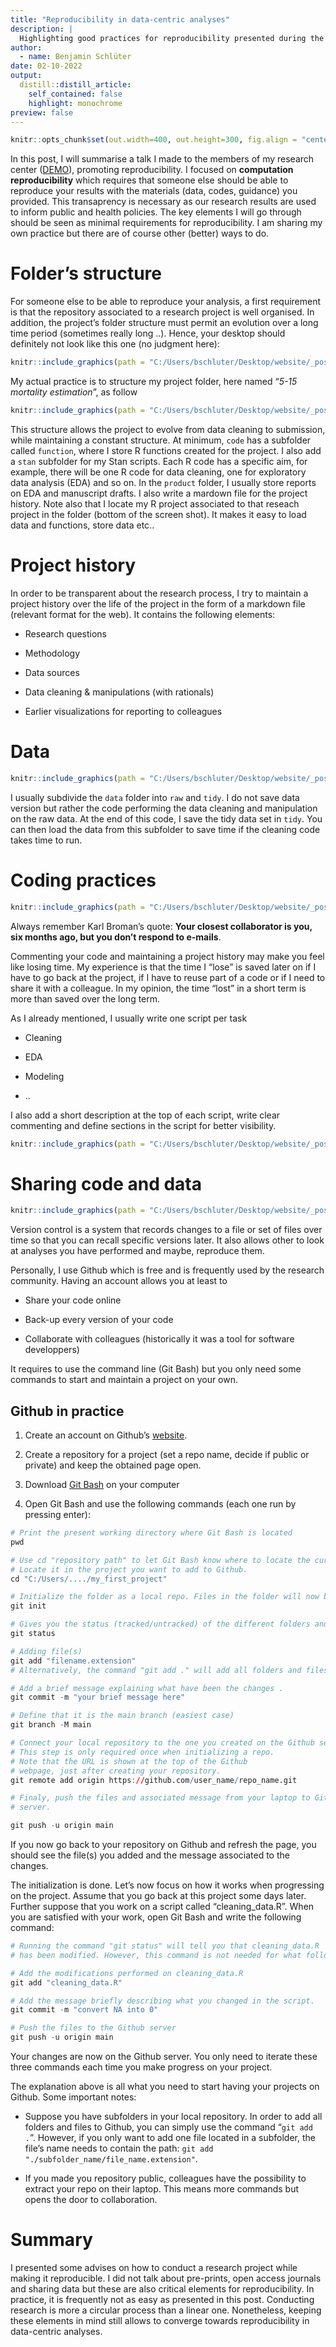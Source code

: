 ```yaml
---
title: "Reproducibility in data-centric analyses"
description: |
  Highlighting good practices for reproducibility presented during the DEMO council.
author:
  - name: Benjamin Schlüter
date: 02-10-2022
output:
  distill::distill_article:
    self_contained: false
    highlight: monochrome
preview: false
---
```


```r
knitr::opts_chunk$set(out.width=400, out.height=300, fig.align = "center")
```


In this post, I will summarise a talk I made to the members of my research center ([DEMO](https://uclouvain.be/en/research-institutes/iacchos/demo)), promoting reproducibility. I focused on **computation reproducibility** which requires that someone else should be able to reproduce your results with the materials (data, codes, guidance) you provided. This transaprency is necessary as our research results are used to inform public and health policies. The key elements I will go through should be seen as minimal requirements for reproducibility. I am sharing my own practice but there are of course other (better) ways to do.


# Folder's structure

For someone else to be able to reproduce your analysis, a first requirement is that the repository associated to a research project is well organised. In addition, the project's folder structure must permit an evolution over a long time period (sometimes really long ..). Hence, your desktop should definitely not look like this one (no judgment here):


```r
knitr::include_graphics(path = "C:/Users/bschluter/Desktop/website/_posts/2022-03-02-reproducibility-in-data-centric-analysis/messy_files.jpg")
```

My actual practice is to structure my project folder, here named "*5-15 mortality estimation*", as follow

```r
knitr::include_graphics(path = "C:/Users/bschluter/Desktop/website/_posts/2022-03-02-reproducibility-in-data-centric-analysis/clean_files.png")
```

This structure allows the project to evolve from data cleaning to submission, while maintaining a constant structure. At minimum, `code` has a subfolder called `function`, where I store R functions created for the project. I also add a `stan` subfolder for my Stan scripts. Each R code has a specific aim, for example, there will be one R code for data cleaning, one for exploratory data analysis (EDA) and so on. In the `product` folder, I usually store reports on EDA and manuscript drafts. I also write a mardown file for the project history. Note also that I locate my R project associated to that reseach project in the folder (bottom of the screen shot). It makes it easy to load data and functions, store data etc..


# Project history

In order to be transparent about the research process, I try to maintain a project history over the life of the project in the form of a markdown file (relevant format for the web). It contains the following elements:

* Research questions

* Methodology

* Data sources

* Data cleaning & manipulations (with rationals)

* Earlier visualizations for reporting to colleagues


# Data

```r
knitr::include_graphics(path = "C:/Users/bschluter/Desktop/website/_posts/2022-03-02-reproducibility-in-data-centric-analysis/data.png")
```


I usually subdivide the `data` folder into `raw` and `tidy`. I do not save data version but rather the code performing the data cleaning and manipulation on the raw data. At the end of this code, I save the tidy data set in `tidy`. You can then load the data from this subfolder to save time if the cleaning code takes time to run.



# Coding practices

```r
knitr::include_graphics(path = "C:/Users/bschluter/Desktop/website/_posts/2022-03-02-reproducibility-in-data-centric-analysis/messy_code.png")
```

Always remember Karl Broman's quote: **Your closest collaborator is you, six months ago, but you don't respond to e-mails**. 

Commenting your code and maintaining a project history may make you feel like losing time. My experience is that the time I "lose" is saved later on if I have to go back at the project, if I have to reuse part of a code or if I need to share it with a colleague. In my opinion, the time "lost" in a short term is more than saved over the long term.

As I already mentioned, I usually write one script per task 

* Cleaning

* EDA

* Modeling

* ..

I also add a short description at the top of each script, write clear commenting and define sections in the script for better visibility. 

```r
knitr::include_graphics(path = "C:/Users/bschluter/Desktop/website/_posts/2022-03-02-reproducibility-in-data-centric-analysis/coding.png")
```
   



# Sharing code and data


```r
knitr::include_graphics(path = "C:/Users/bschluter/Desktop/website/_posts/2022-03-02-reproducibility-in-data-centric-analysis/vcs.png")
```
 

Version control is a system that records changes to a file or set of files over time so that you can recall specific versions later. It also allows other to look at analyses you have performed and maybe, reproduce them.

Personally, I use Github which is free and is frequently used by the research community. Having an account allows you at least to

* Share your code online

* Back-up every version of your code

* Collaborate with colleagues (historically it was a tool for software developpers)

It requires to use the command line (Git Bash) but you only need some commands to start and maintain a project on your own.


## Github in practice

1) Create an account on Github's [website](https://github.com/).

2) Create a repository for a project (set a repo name, decide if public or private) and keep the obtained page open.

3) Download [Git Bash](https://git-scm.com/downloads) on your computer

4) Open Git Bash and use the following commands (each one run by pressing enter):

```r
# Print the present working directory where Git Bash is located
pwd 

# Use cd "repository path" to let Git Bash know where to locate the current directory.
# Locate it in the project you want to add to Github.  
cd "C:/Users/..../my_first_project"

# Initialize the folder as a local repo. Files in the folder will now be tracked.
git init	

# Gives you the status (tracked/untracked) of the different folders and files present.
git status

# Adding file(s)
git add "filename.extension"		
# Alternatively, the command "git add ." will add all folders and files present in the repo.

# Add a brief message explaining what have been the changes .
git commit -m "your brief message here"

# Define that it is the main branch (easiest case)
git branch -M main

# Connect your local repository to the one you created on the Github server.
# This step is only required once when initializing a repo.
# Note that the URL is shown at the top of the Github 
# webpage, just after creating your repository.
git remote add origin https://github.com/user_name/repo_name.git

# Finaly, push the files and associated message from your laptop to Github
# server.

git push -u origin main

```


If you now go back to your repository on Github and refresh the page, you should see the file(s) you added and the message associated to the changes. 

The initialization is done. Let's now focus on how it works when progressing on the project. Assume that you go back at this project some days later. Further suppose that you work on a script called "cleaning_data.R". When you are satisfied with your work, open Git Bash and write the following command:

```r
# Running the command "git status" will tell you that cleaning_data.R
# has been modified. However, this command is not needed for what follows.

# Add the modifications performed on cleaning_data.R
git add "cleaning_data.R"

# Add the message briefly describing what you changed in the script.
git commit -m "convert NA into 0"

# Push the files to the Github server
git push -u origin main
```

Your changes are now on the Github server. You only need to iterate these three commands each time you make progress on your project.

The explanation above is all what you need to start having your projects on Github. Some important notes: 

* Suppose you have subfolders in your local repository. In order to add all folders and files to Github, you can simply use the command "`git add .`". However, if you only want to add one file located in a subfolder, the file's name needs to contain the path: `git add "./subfolder_name/file_name.extension"`.

* If you made you repository public, colleagues have the possibility to extract your repo on their laptop. This means more commands but opens the door to collaboration. 


# Summary

I presented some advises on how to conduct a research project while making it reproducible. I did not talk about pre-prints, open access journals and sharing data but these are also critical elements for reproducibility. In practice, it is frequently not as easy as presented in this post. Conducting research is more a circular process than a linear one. Nonetheless, keeping these elements in mind still allows to converge towards reproducibility in data-centric analyses. 
